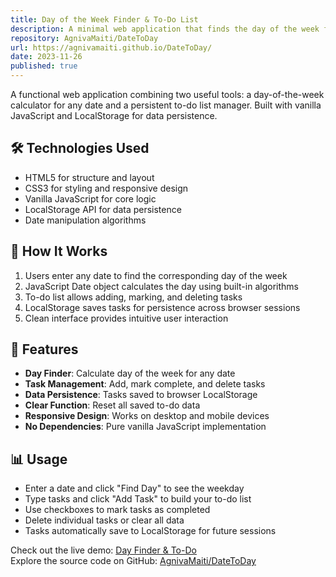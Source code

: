 ```yaml
---
title: Day of the Week Finder & To-Do List
description: A minimal web application that finds the day of the week for any date and manages a persistent to-do list using browser LocalStorage.
repository: AgnivaMaiti/DateToDay
url: https://agnivamaiti.github.io/DateToDay/
date: 2023-11-26
published: true
---
```


A functional web application combining two useful tools: a day-of-the-week calculator for any date and a persistent to-do list manager. Built with vanilla JavaScript and LocalStorage for data persistence.

## 🛠️ Technologies Used

- HTML5 for structure and layout
- CSS3 for styling and responsive design
- Vanilla JavaScript for core logic
- LocalStorage API for data persistence
- Date manipulation algorithms

## 🧠 How It Works

1. Users enter any date to find the corresponding day of the week
2. JavaScript Date object calculates the day using built-in algorithms
3. To-do list allows adding, marking, and deleting tasks
4. LocalStorage saves tasks for persistence across browser sessions
5. Clean interface provides intuitive user interaction

## 🚀 Features

- **Day Finder**: Calculate day of the week for any date
- **Task Management**: Add, mark complete, and delete tasks
- **Data Persistence**: Tasks saved to browser LocalStorage
- **Clear Function**: Reset all saved to-do data
- **Responsive Design**: Works on desktop and mobile devices
- **No Dependencies**: Pure vanilla JavaScript implementation

## 📊 Usage

- Enter a date and click "Find Day" to see the weekday
- Type tasks and click "Add Task" to build your to-do list
- Use checkboxes to mark tasks as completed
- Delete individual tasks or clear all data
- Tasks automatically save to LocalStorage for future sessions

Check out the live demo: [Day Finder & To-Do](https://agnivamaiti.github.io/DateToDay/)  
Explore the source code on GitHub: [AgnivaMaiti/DateToDay](https://github.com/AgnivaMaiti/DateToDay)
